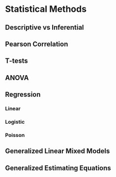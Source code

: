 # Statistical Methods {#stats-methods}

## Descriptive vs Inferential

## Pearson Correlation

## T-tests

## ANOVA

## Regression

### Linear

### Logistic

### Poisson

## Generalized Linear Mixed Models

## Generalized Estimating Equations

